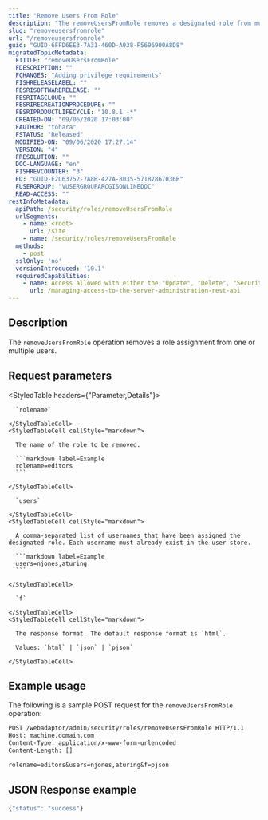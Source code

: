 ```yaml
---
title: "Remove Users From Role"
description: "The removeUsersFromRole removes a designated role from multiple users."
slug: "removeusersfromrole"
url: "/removeusersfromrole"
guid: "GUID-6FFD6EE3-7A31-460D-A038-F5696900A8D8"
migratedTopicMetadata:
  FTITLE: "removeUsersFromRole"
  FDESCRIPTION: ""
  FCHANGES: "Adding privilege requirements"
  FISHRELEASELABEL: ""
  FESRISOFTWARERELEASE: ""
  FESRITAGCLOUD: ""
  FESRIRECREATIONPROCEDURE: ""
  FESRIPRODUCTLIFECYCLE: "10.8.1 -*"
  CREATED-ON: "09/06/2020 17:03:00"
  FAUTHOR: "tohara"
  FSTATUS: "Released"
  MODIFIED-ON: "09/06/2020 17:27:14"
  VERSION: "4"
  FRESOLUTION: ""
  DOC-LANGUAGE: "en"
  FISHREVCOUNTER: "3"
  ED: "GUID-E2C63752-7A8B-427A-8035-571B7867036B"
  FUSERGROUP: "VUSERGROUPARCGISONLINEDOC"
  READ-ACCESS: ""
restInfoMetadata:
  apiPath: /security/roles/removeUsersFromRole
  urlSegments:
    - name: <root>
      url: /site
    - name: /security/roles/removeUsersFromRole
  methods:
    - post
  sslOnly: 'no'
  versionIntroduced: '10.1'
  requiredCapabilities:
    - name: Access allowed with either the "Update", "Delete", "Security and Infrastructure", or "Servers" privileges
      url: /managing-access-to-the-server-administration-rest-api
---
```


## Description

The `removeUsersFromRole` operation removes a role assignment from one or multiple users.

##  Request parameters

<StyledTable headers={"Parameter,Details"}>
  <StyledTableRow>
    <StyledTableCell cellStyle="markdown">

      `rolename` 

    </StyledTableCell>
    <StyledTableCell cellStyle="markdown">

      The name of the role to be removed.

      ```markdown label=Example
      rolename=editors
      ```

    </StyledTableCell>
  </StyledTableRow>
  <StyledTableRow>
    <StyledTableCell cellStyle="markdown">

      `users` 

    </StyledTableCell>
    <StyledTableCell cellStyle="markdown">

      A comma-separated list of usernames that have been assigned the designated role. Each username must already exist in the user store.

      ```markdown label=Example
      users=njones,aturing
      ```

    </StyledTableCell>
  </StyledTableRow>
  <StyledTableRow>
    <StyledTableCell cellStyle="markdown">

      `f` 

    </StyledTableCell>
    <StyledTableCell cellStyle="markdown">

      The response format. The default response format is `html`.

      Values: `html` | `json` | `pjson`

    </StyledTableCell>
  </StyledTableRow>
</StyledTable>


## Example usage

The following is a sample POST request for the `removeUsersFromRole` operation:

```markdown
POST /webadaptor/admin/security/roles/removeUsersFromRole HTTP/1.1
Host: machine.domain.com
Content-Type: application/x-www-form-urlencoded
Content-Length: []

rolename=editors&users=njones,aturing&f=pjson
```

## JSON Response example

```javascript
{"status": "success"}
```